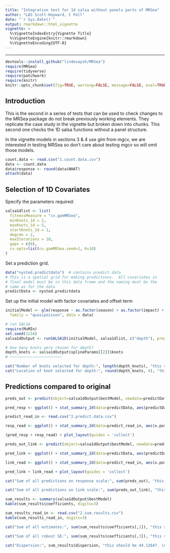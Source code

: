 ```yaml
---
title: "Integration test for 1d salsa without panels parts of MRSea"
author: "LAS Scott-Hayward, C Fell"
date: "`r Sys.Date()`"
output: rmarkdown::html_vignette
vignette: >
  %\VignetteIndexEntry{Vignette Title}
  %\VignetteEngine{knitr::rmarkdown}
  %\VignetteEncoding{UTF-8}
---
```



-------

```r
devtools::install_github("lindesaysh/MRSea")
require(MRSea)
require(tidyverse)
require(patchwork)
require(knitr)
knitr::opts_chunk$set(fig=TRUE, warning=FALSE, message=FALSE, eval=TRUE, comment = '')
```

## Introduction
This is the second in a series of tests that can be used to check changes to the MRSea package do not break previously working elements. They replicate the case study in the vignette but broken down into chunks. This second one checks the 1D salsa functions without a panel structure.

In the vignette models in sections 3 & 4 use glm from mgcv, we are interested in testing MRSea so don't care about testing mgcv so will omit those models. 

```r
count.data <- read.csv("1.count.data.csv")
data <- count.data
data$response <- round(data$NHAT)
attach(data)
```

## Selection of 1D Covariates

Specify the parameters required:

```r

salsa1dlist <- list(
  fitnessMeasure = "cv.gamMRSea", 
  minKnots_1d = 2,
  maxKnots_1d = 5, 
  startKnots_1d = 1, 
  degree = 2, 
  maxIterations = 10, 
  gaps = c(0), 
  cv.opts=list(cv.gamMRSea.seed=1, K=10)
)

```

Set a prediction grid.  

```r
data("nysted.predictdata")  # contains predict.data
# This is a spatial grid for making predictions.  All covariates in 
# final model must be in this data frame and the naming must be the 
# same as for the data
predictData <- nysted.predictdata

```

Set up the initial model with factor covariates and offset term
```r
initialModel <- glm(response ~ as.factor(season) + as.factor(impact) + offset(log(area)), 
  family = "quasipoisson", data = data)

```


```r
# run SALSA
require(MuMIn)
set.seed(1234)
salsa1dOutput <- runSALSA1D(initialModel, salsa1dlist, c("depth"), predictionData=predictData, datain=data,removal=TRUE)
```

```r
# How many knots were chosen for depth?
depth_knots <- salsa1dOutput$splineParams[[2]]$knots
# ~~~~~~~~~~~~~~~~~~~~~~~

cat("Number of knots selected for depth:", length(depth_knots), "this should be 1. \n\n")
cat("Location of knot selected for depth:", round(depth_knots, 4), "this should be -11.3975. \n\n")

```

## Predictions compared to original

```r

preds_out <- predict(object=salsa1dOutput$bestModel, newdata=predictData, type='response')

pred_resp <- ggplot() + stat_summary_2d(data=predictData, aes(predictData$x.pos, predictData$y.pos, z=preds_out), fun=max, binwidth=c(0.5,0.5)) + theme_bw() + scale_fill_distiller(palette = "Spectral", name="Animal Counts", limit=c(0, 2.7)) + coord_fixed(ratio = 1) + xlab("X coordinate") + ylab("Y coordinate")

predict_read_in <- read.csv("2.predict.data.csv")

resp_read <- ggplot() + stat_summary_2d(data=predict_read_in, aes(x.pos, y.pos, z=ResponsePredictions), fun=max, binwidth=c(0.5,0.5)) + theme_bw() + scale_fill_distiller(palette = "Spectral", name="Animal Counts", limit=c(0, 2.7)) + coord_fixed(ratio = 1) + xlab("X coordinate") + ylab("Y coordinate")

(pred_resp + resp_read) + plot_layout(guides = 'collect')

```


```r

preds_out_link <- predict(object=salsa1dOutput$bestModel, newdata=predictData, type='link')

pred_link <- ggplot() + stat_summary_2d(data=predictData, aes(predictData$x.pos, predictData$y.pos, z=preds_out_link), fun=max, binwidth=c(0.5,0.5)) + theme_bw() + scale_fill_distiller(palette = "Spectral", name="Nhat on link scale", limit=c(-13, 2.5)) + coord_fixed(ratio = 1) + xlab("X coordinate") + ylab("Y coordinate")

link_read <- ggplot() + stat_summary_2d(data=predict_read_in, aes(x.pos, y.pos, z=LinkPredictions), fun=max, binwidth=c(0.5,0.5)) + theme_bw() + scale_fill_distiller(palette = "Spectral", name="Nhat on link scale", limit=c(-13, 2.5)) + coord_fixed(ratio = 1) + xlab("X coordinate") + ylab("Y coordinate")

pred_link + link_read + plot_layout(guides = 'collect')

```




```r

cat("Sum of all predictions on response scale:", sum(preds_out), "this should be 17364.31. \n\n")

cat("Sum of all predictions on link scale:", sum(preds_out_link), "this should be -55493.67. \n\n")

```


```r
sum_results <- summary(salsa1dOutput$bestModel)
kable(sum_results$coefficients, digits=3)

```

```r
sum_results_read_in <- read.csv("2.sum.results.csv")
kable(sum_results_read_in, digits=3)

```



```r

cat("Sum of all estimates:", sum(sum_results$coefficients[,1]), "this should be 21.44676. \n\n")

cat("Sum of all robust SE:", sum(sum_results$coefficients[,3]), "this should be 33.41577. \n\n")

cat("Dispersion:", sum_results$dispersion, "this should be 44.12647. \n\n")

```





